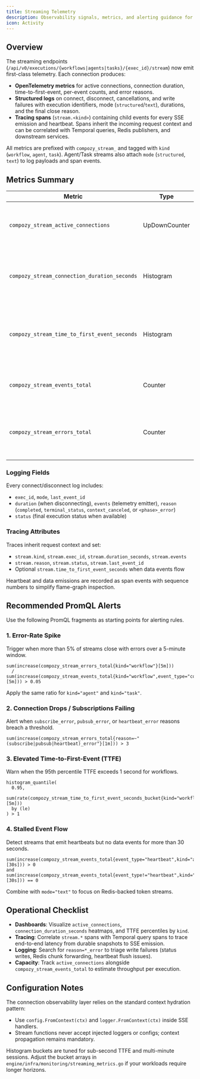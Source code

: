 ```yaml
---
title: Streaming Telemetry
description: Observability signals, metrics, and alerting guidance for the /stream SSE endpoints.
icon: Activity
---
```


## Overview

The streaming endpoints (`/api/v0/executions/{workflows|agents|tasks}/{exec_id}/stream`) now emit first-class telemetry. Each connection produces:

- **OpenTelemetry metrics** for active connections, connection duration, time-to-first-event, per-event counts, and error reasons.
- **Structured logs** on connect, disconnect, cancellations, and write failures with execution identifiers, mode (`structured`/`text`), durations, and the final close reason.
- **Tracing spans** (`stream.<kind>`) containing child events for every SSE emission and heartbeat. Spans inherit the incoming request context and can be correlated with Temporal queries, Redis publishers, and downstream services.

All metrics are prefixed with `compozy_stream_` and tagged with `kind` (`workflow`, `agent`, `task`). Agent/Task streams also attach `mode` (`structured`, `text`) to log payloads and span events.

## Metrics Summary

| Metric | Type | Labels | Description |
|--------|------|--------|-------------|
| `compozy_stream_active_connections` | UpDownCounter | `kind` | Current active SSE connections. Incremented on connect, decremented on close. |
| `compozy_stream_connection_duration_seconds` | Histogram | `kind` | Wall-clock connection lifetime. Buckets: 0.5s, 1s, 2s, 5s, 10s, 30s, 60s, 120s, 300s, 600s. |
| `compozy_stream_time_to_first_event_seconds` | Histogram | `kind` | Latency from connection acceptance to the first data event. Buckets: 50ms, 100ms, 250ms, 500ms, 1s, 2s, 5s, 10s. |
| `compozy_stream_events_total` | Counter | `kind`, `event_type` | Total SSE frames emitted (status deltas, `llm_chunk`, `complete`, `error`, `heartbeat`). |
| `compozy_stream_errors_total` | Counter | `kind`, `reason` | Terminal errors grouped by reason (e.g. `status_error`, `chunk_error`, `heartbeat_error`, `subscribe_error`). |

### Logging Fields

Every connect/disconnect log includes:

- `exec_id`, `mode`, `last_event_id`
- `duration` (when disconnecting), `events` (telemetry emitter), `reason` (`completed`, `terminal_status`, `context_canceled`, or `<phase>_error`)
- `status` (final execution status when available)

### Tracing Attributes

Traces inherit request context and set:

- `stream.kind`, `stream.exec_id`, `stream.duration_seconds`, `stream.events`
- `stream.reason`, `stream.status`, `stream.last_event_id`
- Optional `stream.time_to_first_event_seconds` when data events flow

Heartbeat and data emissions are recorded as span events with sequence numbers to simplify flame-graph inspection.

## Recommended PromQL Alerts

Use the following PromQL fragments as starting points for alerting rules.

### 1. Error-Rate Spike

Trigger when more than 5% of streams close with errors over a 5-minute window.

```text
sum(increase(compozy_stream_errors_total{kind="workflow"}[5m]))
  /
sum(increase(compozy_stream_events_total{kind="workflow",event_type="complete"}[5m])) > 0.05
```

Apply the same ratio for `kind="agent"` and `kind="task"`.

### 2. Connection Drops / Subscriptions Failing

Alert when `subscribe_error`, `pubsub_error`, or `heartbeat_error` reasons breach a threshold.

```text
sum(increase(compozy_stream_errors_total{reason=~"(subscribe|pubsub|heartbeat)_error"}[1m])) > 3
```

### 3. Elevated Time-to-First-Event (TTFE)

Warn when the 95th percentile TTFE exceeds 1 second for workflows.

```text
histogram_quantile(
  0.95,
  sum(rate(compozy_stream_time_to_first_event_seconds_bucket{kind="workflow"}[5m]))
  by (le)
) > 1
```

### 4. Stalled Event Flow

Detect streams that emit heartbeats but no data events for more than 30 seconds.

```text
sum(increase(compozy_stream_events_total{event_type="heartbeat",kind="agent"}[30s])) > 0
and
sum(increase(compozy_stream_events_total{event_type!="heartbeat",kind="agent"}[30s])) == 0
```

Combine with `mode="text"` to focus on Redis-backed token streams.

## Operational Checklist

- **Dashboards**: Visualize `active_connections`, `connection_duration_seconds` heatmaps, and TTFE percentiles by `kind`.
- **Tracing**: Correlate `stream.*` spans with Temporal query spans to trace end-to-end latency from durable snapshots to SSE emission.
- **Logging**: Search for `reason=*_error` to triage write failures (status writes, Redis chunk forwarding, heartbeat flush issues).
- **Capacity**: Track `active_connections` alongside `compozy_stream_events_total` to estimate throughput per execution.

## Configuration Notes

The connection observability layer relies on the standard context hydration pattern:

- Use `config.FromContext(ctx)` and `logger.FromContext(ctx)` inside SSE handlers.
- Stream functions never accept injected loggers or configs; context propagation remains mandatory.

Histogram buckets are tuned for sub-second TTFE and multi-minute sessions. Adjust the bucket arrays in `engine/infra/monitoring/streaming_metrics.go` if your workloads require longer horizons.

